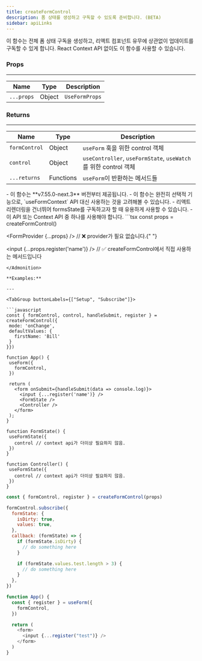 ```yaml
---
title: createFormControl
description: 폼 상태를 생성하고 구독할 수 있도록 준비합니다. (BETA)
sidebar: apiLinks
---
```


이 함수는 전체 폼 상태 구독을 생성하고, 리액트 컴포넌트 유무에 상관없이 업데이트를 구독할 수 있게 합니다. React Context API 없이도 이 함수를 사용할 수 있습니다.

### Props

---

| Name       | Type                        | Description    |
| ---------- | --------------------------- | -------------- |
| `...props` | <TypeText>Object</TypeText> | `UseFormProps` |

### Returns

---

| Name          | Type                           | Description                                                     |
| ------------- | ------------------------------ | --------------------------------------------------------------- |
| `formControl` | <TypeText>Object</TypeText>    | `useForm` 훅을 위한 control 객체                                |
| `control`     | <TypeText>Object</TypeText>    | `useController`, `useFormState`, `useWatch`를 위한 control 객체 |
| `...returns`  | <TypeText>Functions</TypeText> | `useForm`이 반환하는 메서드들                                   |

<Admonition type="important" title="Notes">
  - 이 함수는 **v7.55.0-next.3** 버전부터 제공됩니다. - 이 함수는 완전히 선택적
  기능으로, `useFormContext` API 대신 사용하는 것을 고려해볼 수 있습니다. -
  리액트 리렌더링을 건너뛰어 formsState를 구독하고자 할 때 유용하게 사용할 수
  있습니다.
</Admonition>

<Admonition type="important" title="Rules">
 - 이 API 또는 Context API 중 하나를 사용해야 합니다.
 ```tsx
 const props = createFormControl()

<FormProvider {...props} /> // ❌ provider가 필요 없습니다.{" "}

 <input {...props.register('name')} /> // ✅ createFormControl에서 직접 사용하는 메서드입니다
 ```
</Admonition>

**Examples:**

---

<TabGroup buttonLabels={["Setup", "Subscribe"]}>

```javascript
const { formControl, control, handleSubmit, register } = createFormControl({
  mode: 'onChange',
  defaultValues: {
    firstName: 'Bill'
  }
}})

function App() {
  useForm({
    formControl,
  })

  return (
    <form onSubmit={handleSubmit(data => console.log)}>
      <input {...register('name')} />
      <FormState />
      <Controller />
    </form>
  );
}

function FormState() {
  useFormState({
    control // context api가 더이상 필요하지 않음.
  })
}

function Controller() {
  useFormState({
    control // context api가 더이상 필요하지 않음.
  })
}
```

```javascript
const { formControl, register } = createFormControl(props)

formControl.subscribe({
  formState: {
    isDirty: true,
    values: true,
  },
  callback: (formState) => {
    if (formState.isDirty) {
      // do something here
    }

    if (formState.values.test.length > 3) {
      // do something here
    }
  },
})

function App() {
  const { register } = useForm({
    formControl,
  })

  return (
    <form>
      <input {...register("test")} />
    </form>
  )
}
```

</TabGroup>
